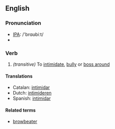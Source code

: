==English==
=== Pronunciation ===
*[[w:IPA|IPA]]: /'brɑʊbiːt/
*{{audio|en-us-browbeat.ogg|Audio (US)}}

===Verb===
{{irregverb|'''to browbeat'''|'''[[browbeats]]'''|'''[[browbeat]]'''|'''[[browbeaten]]'''|'''[[browbeating]]'''}}
#''(transitive)'' To [[intimidate]], [[bully]] or [[boss around]]

====Translations====
*Catalan: [[intimidar]]
*Dutch: [[intimideren]]
*Spanish: [[intimidar]]

====Related terms====
*[[browbeater]]